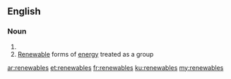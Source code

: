==English==

===Noun===
{{head|en|plural}}

# {{plural of|renewable|lang=en}}
# [[renewable|Renewable]] forms of [[energy]] treated as a group

[[ar:renewables]]
[[et:renewables]]
[[fr:renewables]]
[[ku:renewables]]
[[my:renewables]]